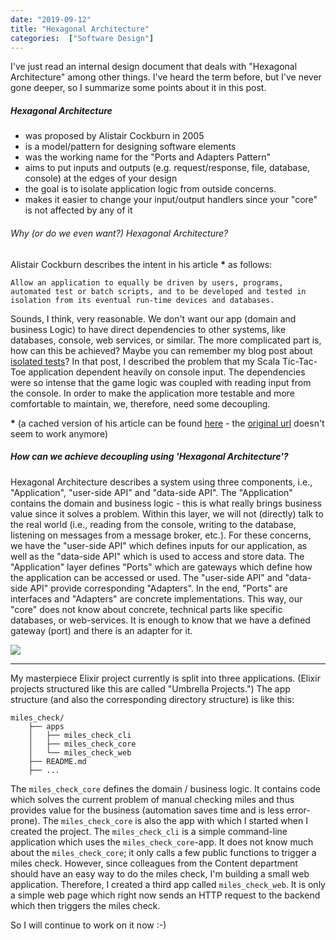 ---
date: "2019-09-12"
title: "Hexagonal Architecture"
categories:  ["Software Design"]
---

I've just read an internal design document that deals with "Hexagonal Architecture" among other things.
I've heard the term before, but I've never gone deeper, so I summarize some points about it in this post.

##### Hexagonal Architecture
- was proposed by Alistair Cockburn in 2005
- is a model/pattern for designing software elements 
- was the working name for the "Ports and Adapters Pattern"
- aims to put inputs and outputs (e.g. request/response, file, database, console) at the edges of your design
- the goal is to isolate application logic from outside concerns.
- makes it easier to change your input/output handlers since your "core" is not affected by any of it

###### Why (or do we even want?) Hexagonal Architecture?

Alistair Cockburn describes the intent in his article __*__ as follows:

````
Allow an application to equally be driven by users, programs, automated test or batch scripts, and to be developed and tested in isolation from its eventual run-time devices and databases.
````

Sounds, I think, very reasonable. We don't want our app (domain and business Logic) to have direct dependencies to other systems, like databases, console, web services, or similar.
The more complicated part is, how can this be achieved?
Maybe you can remember my blog post about [isolated tests](https://markusheilig.netlify.com/day-21-isolated-tests-in-practice-part-1)?
In that post, I described the problem that my Scala Tic-Tac-Toe application dependent heavily on console input.
The dependencies were so intense that the game logic was coupled with reading input from the console.
In order to make the application more testable and more comfortable to maintain, we, therefore, need some decoupling.

__*__ (a cached version of his article can be found [here](http://web.archive.org/web/20170916120520/http://alistair.cockburn.us/Hexagonal+architecture) - the [original url](http://alistair.cockburn.us/crystal/articles/hpaaa/hexagonalportsandadaptersarchitecture.htm) doesn't seem to work anymore)

##### How can we achieve decoupling using 'Hexagonal Architecture'?

Hexagonal Architecture describes a system using three components, i.e., "Application", "user-side API" and "data-side API".
The "Application" contains the domain and business logic - this is what really brings business value since it solves a problem.
Within this layer, we will not (directly) talk to the real world (i.e., reading from the console, writing to the database, listening on messages from a message broker, etc.).
For these concerns, we have the "user-side API" which defines inputs for our application, as well as the "data-side API" which
is used to access and store data.
The "Application" layer defines "Ports" which are gateways which define how the application can be accessed or used.
The "user-side API" and "data-side API" provide corresponding "Adapters".
In the end, "Ports" are interfaces and "Adapters" are concrete implementations.
This way, our "core" does not know about concrete, technical parts like specific databases, or web-services.
It is enough to know that we have a defined gateway (port) and there is an adapter for it.

<img src="http://web.archive.org/web/20170916120520im_/http://alistair.cockburn.us/get/2302">

<hr>

My masterpiece Elixir project currently is split into three applications.
(Elixir projects structured like this are called "Umbrella Projects.")
The app structure (and also the corresponding directory structure) is like this:
````
miles_check/    
    ├── apps
    │   ├── miles_check_cli
    │   ├── miles_check_core
    │   └── miles_check_web    
    ├── README.md
    ├── ...
````

The `miles_check_core` defines the domain / business logic.
It contains code which solves the current problem of manual checking miles and thus provides value for the business (automation saves time and is less error-prone).
The `miles_check_core` is also the app with which I started when I created the project.
The `miles_check_cli` is a simple command-line application which uses the `miles_check_core`-app.
It does not know much about the `miles_check_core`; it only calls a few public functions to trigger a miles check.
However, since colleagues from the Content department should have an easy way to do the miles check, I'm building a small web application.
Therefore, I created a third app called `miles_check_web`.
It is only a simple web page which right now sends an HTTP request to the backend which then triggers the miles check.


So I will continue to work on it now :-) 


